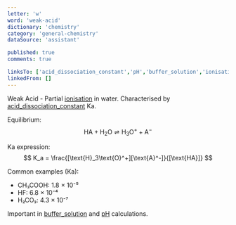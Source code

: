 ```yaml
---
letter: 'w'
word: 'weak-acid'
dictionary: 'chemistry'
category: 'general-chemistry'
dataSource: 'assistant'

published: true
comments: true

linksTo: ['acid_dissociation_constant','pH','buffer_solution','ionisation']
linkedFrom: []
---
```


<a id="weak_acid">Weak Acid</a> - Partial [ionisation](#ionisation) in water. Characterised by [acid_dissociation_constant](#acid_dissociation_constant) Ka.

Equilibrium:
$$
\text{HA} + \text{H}_2\text{O} \rightleftharpoons \text{H}_3\text{O}^+ + \text{A}^-
$$

Ka expression:
$$
K_a = \frac{[\text{H}_3\text{O}^+][\text{A}^-]}{[\text{HA}]}
$$

Common examples (Ka):
- CH₃COOH: 1.8 × 10⁻⁵
- HF: 6.8 × 10⁻⁴
- H₂CO₃: 4.3 × 10⁻⁷

Important in [buffer_solution](#buffer_solution) and [pH](#pH) calculations.
